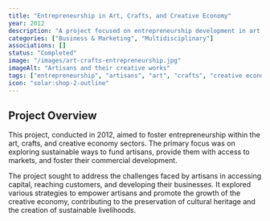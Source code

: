 ```yaml
---
title: "Entrepreneurship in Art, Crafts, and Creative Economy"
year: 2012
description: "A project focused on entrepreneurship development in art, crafts, and the creative economy, exploring ways to fund artisans, provide sustainable market access, and foster commercial development."
categories: ["Business & Marketing", "Multidisciplinary"]
associations: []
status: "Completed"
image: "/images/art-crafts-entrepreneurship.jpg"
imageAlt: "Artisans and their creative works"
tags: ["entrepreneurship", "artisans", "art", "crafts", "creative economy", "market access", "capacity development", "funding"]
icon: "solar:shop-2-outline"
---
```


## Project Overview

This project, conducted in 2012, aimed to foster entrepreneurship within the art, crafts, and creative economy sectors. The primary focus was on exploring sustainable ways to fund artisans, provide them with access to markets, and foster their commercial development.

The project sought to address the challenges faced by artisans in accessing capital, reaching customers, and developing their businesses. It explored various strategies to empower artisans and promote the growth of the creative economy, contributing to the preservation of cultural heritage and the creation of sustainable livelihoods.